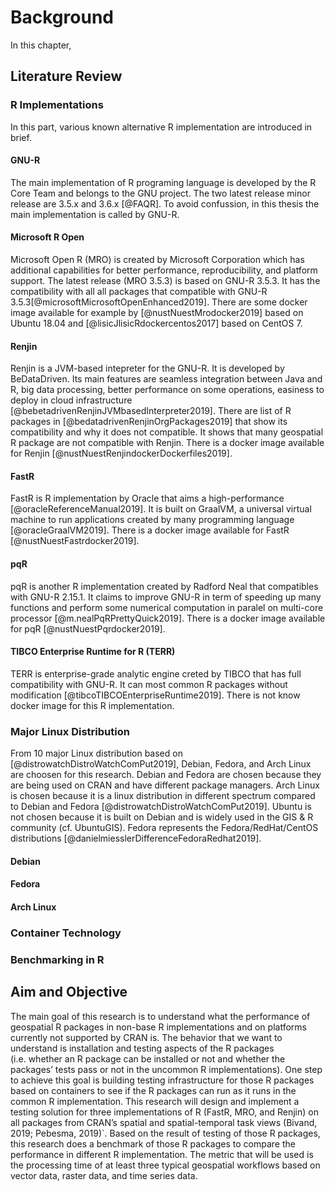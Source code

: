 # Background {#background}

In this chapter, 

## Literature Review {#literature-review}

### R Implementations

In this part, various known alternative R implementation are introduced in brief.

#### GNU-R
The main implementation of R programing language is developed by the R Core Team and belongs to the GNU project. The two latest release minor release are 3.5.x and 3.6.x [@FAQR]. To avoid confussion, in this thesis the main implementation is called by GNU-R.

#### Microsoft R Open

Microsoft Open R (MRO) is created by Microsoft Corporation which has additional capabilities for better performance, reproducibility, and platform support. The latest release (MRO 3.5.3) is based on GNU-R 3.5.3. It has the compatibility with all all packages that compatible with GNU-R 3.5.3[@microsoftMicrosoftOpenEnhanced2019]. There are some docker image available for example by [@nustNuestMrodocker2019] based on Ubuntu 18.04 and [@lisicJlisicRdockercentos2017] based on CentOS 7. 

#### Renjin

Renjin is a JVM-based intepreter for the GNU-R. It is developed by BeDataDriven. Its main features are seamless integration between Java and R, big data processing, better performance on some operations, easiness to deploy in cloud infrastructure [@bebetadrivenRenjinJVMbasedInterpreter2019]. There are list of R packages in [@bedatadrivenRenjinOrgPackages2019] that show its compatibility and why it does not compatible. It shows that many geospatial R package are not compatible with Renjin.
There is a docker image available for Renjin [@nustNuestRenjindockerDockerfiles2019].

#### FastR

FastR is R implementation by Oracle that aims a high-performance [@oracleReferenceManual2019]. It is built on GraalVM, a universal virtual machine to run applications created by many programming language [@oracleGraalVM2019]. There is a docker image available for FastR [@nustNuestFastrdocker2019].

#### pqR

pqR is another R implementation created by Radford Neal that compatibles with GNU-R 2.15.1. It claims to improve GNU-R in term of speeding up many functions and perform some numerical computation in paralel on multi-core processor [@m.nealPqRPrettyQuick2019]. There is a docker image available for pqR [@nustNuestPqrdocker2019].

#### TIBCO Enterprise Runtime for R (TERR)

TERR is enterprise-grade analytic engine creted by TIBCO that has full compatibility with GNU-R. It can most common R packages without modification [@tibcoTIBCOEnterpriseRuntime2019]. There is not know docker image for this R implementation.

### Major Linux Distribution

From 10 major Linux distribution based on [@distrowatchDistroWatchComPut2019], Debian, Fedora, and Arch Linux are choosen for this research. Debian and Fedora are chosen because they are being used on CRAN and have different package managers. Arch Linux is chosen because it is a linux distribution in different spectrum compared to Debian and Fedora [@distrowatchDistroWatchComPut2019]. Ubuntu is not chosen because it is built on Debian and is widely used in the GIS & R community (cf. UbuntuGIS).  Fedora represents the Fedora/RedHat/CentOS distributions [@danielmiesslerDifferenceFedoraRedhat2019].

#### Debian

#### Fedora

#### Arch Linux

### Container Technology

### Benchmarking in R

## Aim and Objective {#aim-objective}

The main goal of this research is to understand what the performance of geospatial R packages in non-base R implementations and on platforms currently not supported by CRAN is. The behavior that we want to understand is installation and testing aspects of the R packages (i.e. whether an R package can be installed or not and whether the packages’ tests pass or not in the uncommon R implementations).
One step to achieve this goal is building testing infrastructure for those R packages based on containers to see if the R packages can run as it runs in the common R implementation. This research will design and implement a testing solution for three implementations of R (FastR, MRO, and Renjin) on all packages from CRAN’s  spatial and spatial-temporal task views (Bivand, 2019; Pebesma, 2019)`. Based on the result of testing of those R packages, this research does a benchmark of those R packages to compare the performance in different R implementation. The metric that will be used is the processing time of at least three typical geospatial workflows based on vector data, raster data, and time series data.
